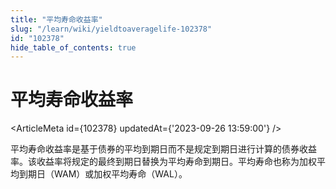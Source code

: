 ```yaml
---
title: "平均寿命收益率"
slug: "/learn/wiki/yieldtoaveragelife-102378"
id: "102378"
hide_table_of_contents: true
---
```



# 平均寿命收益率

<ArticleMeta id={102378} updatedAt={'2023-09-26 13:59:00'} />
<div className='border-solid border-b border-t-0 my-4 border-[var(--ifm-color-gray-300)]' />

平均寿命收益率是基于债券的平均到期日而不是规定到期日进行计算的债券收益率。该收益率将规定的最终到期日替换为平均寿命到期日。平均寿命也称为加权平均到期日（WAM）或加权平均寿命（WAL）。
